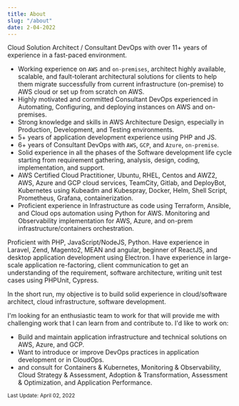 ```yaml
---
title: About
slug: "/about"
date: 2-04-2022
---
```


Cloud Solution Architect / Consultant DevOps with over 11+ years of experience in a fast-paced environment.

- Working experience on `AWS` and `on-premises`, architect highly available, scalable, and fault-tolerant architectural solutions for clients to help them migrate successfully from current infrastructure (on-premise) to AWS cloud or set up from scratch on AWS.
- Highly motivated and committed Consultant DevOps experienced in Automating, Configuring, and deploying instances on AWS and on-premises.
- Strong knowledge and skills in AWS Architecture Design, especially in Production, Development, and Testing environments.
- 5+ years of application development experience using PHP and JS.
- 6+ years of Consultant DevOps with `AWS`, `GCP`, and `Azure`, `on-premise`.
- Solid experience in all the phases of the Software development life cycle starting from requirement gathering, analysis, design, coding, implementation, and support.
- AWS Certified Cloud Practitioner, Ubuntu, RHEL, Centos and AWZ2, AWS, Azure and GCP cloud services, TeamCity, Gitlab, and DeployBot, Kubernetes using Kubeadm and Kubespray, Docker, Helm, Shell Script, Prometheus, Grafana, containerization.
- Proficient experience in Infrastructure as code using Terraform, Ansible, and Cloud ops automation using Python for AWS. Monitoring and Observability implementation for AWS, Azure, and on-prem infrastructure/containers orchestration.

Proficient with PHP, JavaScript/NodeJS, Python. Have experience in Laravel, Zend, Magento2, MEAN and angular, beginner of ReactJS, and desktop application development using Electron. I have experience in large-scale application re-factoring, client communication to get an understanding of the requirement, software architecture, writing unit test cases using PHPUnit, Cypress.

In the short run, my objective is to build solid experience in cloud/software architect, cloud infrastructure, software development.

I'm looking for an enthusiastic team to work for that will provide me with challenging work that I can learn from and contribute to. I'd like to work on:
- Build and maintain application infrastructure and technical solutions on AWS, Azure, and GCP.
- Want to introduce or improve DevOps practices in application development or in CloudOps.
- and consult for Containers & Kubernetes, Monitoring & Observability, Cloud Strategy & Assessment, Adoption & Transformation, Assessment & Optimization, and Application Performance.


<small>Last Update: April 02, 2022</small>

